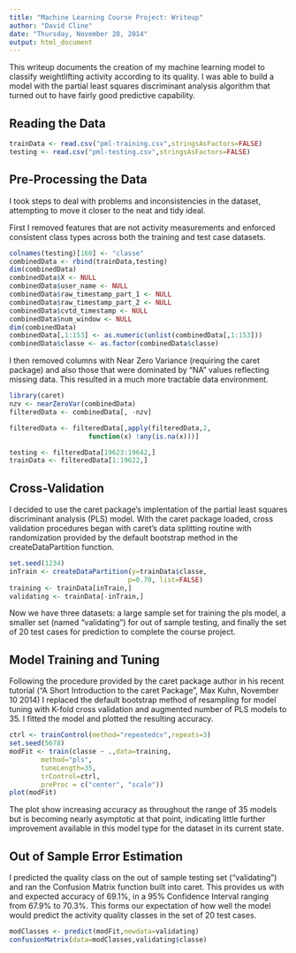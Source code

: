 ```yaml
---
title: "Machine Learning Course Project: Writeup"
author: "David Cline"
date: "Thursday, November 20, 2014"
output: html_document
---
```

This writeup documents the creation of my machine learning model
to classify weightlifting activity according to its quality.
I was able to build a model with the partial least squares
discriminant analysis algorithm that turned out to have fairly
good predictive capability.

## Reading the Data

```r
trainData <- read.csv("pml-training.csv",stringsAsFactors=FALSE)
testing <- read.csv("pml-testing.csv",stringsAsFactors=FALSE)
```

## Pre-Processing the Data

I took steps to deal with problems and inconsistencies in the
dataset, attempting to move it closer to the neat and tidy
ideal.

First I removed features that are not activity measurements
and enforced consistent class types across both the training
and test case datasets.

```r
colnames(testing)[160] <- "classe"
combinedData <- rbind(trainData,testing)
dim(combinedData)
combinedData$X <- NULL
combinedData$user_name <- NULL
combinedData$raw_timestamp_part_1 <- NULL
combinedData$raw_timestamp_part_2 <- NULL
combinedData$cvtd_timestamp <- NULL
combinedData$num_window <- NULL
dim(combinedData)
combinedData[,1:153] <- as.numeric(unlist(combinedData[,1:153]))
combinedData$classe <- as.factor(combinedData$classe)
```

I then removed columns with Near Zero Variance (requiring the
caret package) and also those that were dominated by "NA"
values reflecting missing data. This resulted in a much more
tractable data environment.

```r
library(caret)
nzv <- nearZeroVar(combinedData)
filteredData <- combinedData[, -nzv]

filteredData <- filteredData[,apply(filteredData,2,
                    function(x) !any(is.na(x)))]

testing <- filteredData[19623:19642,]
trainData <- filteredData[1:19622,]
```

## Cross-Validation

I decided to use the caret package's implentation of
the partial least squares discriminant analysis (PLS)
model.  With the caret package loaded, cross validation
procedures began with caret's data splitting routine
with randomization provided by the default bootstrap
method in the createDataPartition function.

```r
set.seed(1234)
inTrain <- createDataPartition(y=trainData$classe,
                              p=0.70, list=FALSE)
training <- trainData[inTrain,]
validating <- trainData[-inTrain,]
```

Now we have three datasets: a large sample set for training
the pls model, a smaller set (named "validating") for out of sample testing, and finally the set of 20 test cases for prediction
to complete the course project.

## Model Training and Tuning

Following the procedure provided by the caret package author
in his recent tutorial ("A Short Introduction to the
caret Package", Max Kuhn, November 10 2014) I replaced
the default bootstrap method of resampling for model tuning
with K-fold cross validation and augmented number of PLS
models to 35.  I fitted the model and plotted the resulting
accuracy.

```r
ctrl <- trainControl(method="repeatedcv",repeats=3)
set.seed(5678)
modFit <- train(classe ~ .,data=training,
        method="pls",
        tuneLength=35,
        trControl=ctrl,
        preProc = c("center", "scale"))
plot(modFit)
```

The plot show increasing accuracy as throughout the range
of 35 models but is becoming nearly asymptotic at that
point, indicating little further improvement available
in this model type for the dataset in its current state.

## Out of Sample Error Estimation

I predicted the quality class on the out of sample testing
set ("validating") and ran the Confusion Matrix function
built into caret.  This provides us with and expected
accuracy of 69.1%, in a 95% Confidence Interval ranging
from 67.9% to 70.3%.  This forms our expectation of
how well the model would predict the activity quality
classes in the set of 20 test cases.

```r
modClasses <- predict(modFit,newdata=validating)
confusionMatrix(data=modClasses,validating$classe)
```





